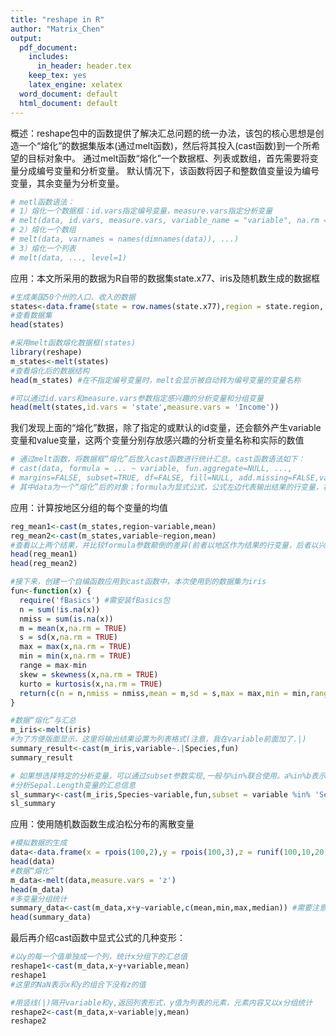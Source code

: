 ```yaml
---
title: "reshape in R"
author: "Matrix_Chen"
output:
  pdf_document:
    includes:
      in_header: header.tex
    keep_tex: yes   
    latex_engine: xelatex
  word_document: default
  html_document: default
---
```


概述：reshape包中的函数提供了解决汇总问题的统一办法，该包的核心思想是创造一个“熔化”的数据集版本(通过melt函数)，然后将其投入(cast函数)到一个所希望的目标对象中。
通过melt函数“熔化”一个数据框、列表或数组，首先需要将变量分成编号变量和分析变量。
默认情况下，该函数将因子和整数值变量设为编号变量，其余变量为分析变量。

```r
# metl函数语法：
# 1）熔化一个数据框：id.vars指定编号变量，measure.vars指定分析变量
# melt(data, id.vars, measure.vars, variable_name = "variable", na.rm = !preserve.na, preserve.na = TRUE, ...)
# 2）熔化一个数组
# melt(data, varnames = names(dimnames(data)), ...)
# 3）熔化一个列表
# melt(data, ..., level=1)
```

应用：本文所采用的数据为R自带的数据集state.x77、iris及随机数生成的数据框

```r
#生成美国50个州的人口、收入的数据
states<-data.frame(state = row.names(state.x77),region = state.region, state.x77,row.names = 1:50)
#查看数据集
head(states)
```

```r
#采用melt函数熔化数据框(states)
library(reshape)
m_states<-melt(states)
#查看熔化后的数据结构
head(m_states) #在不指定编号变量时，melt会显示被自动转为编号变量的变量名称
```

```r
#可以通过id.vars和measure.vars参数指定感兴趣的分析变量和分组变量
head(melt(states,id.vars = 'state',measure.vars = 'Income'))
```

我们发现上面的“熔化”数据，除了指定的或默认的id变量，还会额外产生variable变量和value变量，这两个变量分别存放感兴趣的分析变量名称和实际的数值

```r
# 通过melt函数，将数据框“熔化”后放入cast函数进行统计汇总。cast函数语法如下：
# cast(data, formula = ... ~ variable, fun.aggregate=NULL, ...,
# margins=FALSE, subset=TRUE, df=FALSE, fill=NULL, add.missing=FALSE,value = guess_value(data))
# 其中data为一个“熔化”后的对象；formula为显式公式，公式左边代表输出结果的行变量，右边则代表输出结果的列变量；fun.aggregate为汇总函数，默认情况下使用length,最关键的是该参数可以指定一个自编函数。
```

应用：计算按地区分组的每个变量的均值

```r
reg_mean1<-cast(m_states,region~variable,mean)
reg_mean2<-cast(m_states,variable~region,mean)
#查看以上两个结果，并比较formula参数颠倒的差异(前者以地区作为结果的行变量，后者以兴趣变量的名称作为行变量)
head(reg_mean1)
head(reg_mean2)
```

```r
#接下来，创建一个自编函数应用到cast函数中，本次使用到的数据集为iris
fun<-function(x) {
  require('fBasics') #需安装fBasics包
  n = sum(!is.na(x))
  nmiss = sum(is.na(x))
  m = mean(x,na.rm = TRUE)
  s = sd(x,na.rm = TRUE)
  max = max(x,na.rm = TRUE)
  min = min(x,na.rm = TRUE)
  range = max-min
  skew = skewness(x,na.rm = TRUE)
  kurto = kurtosis(x,na.rm = TRUE)
  return(c(n = n,nmiss = nmiss,mean = m,sd = s,max = max,min = min,range = range,skewness = skew,kurtosis = kurto))
}

#数据“熔化”与汇总
m_iris<-melt(iris)
#为了方便版面显示，这里将输出结果设置为列表格式(注意，我在variable前面加了.|)
summary_result<-cast(m_iris,variable~.|Species,fun)
summary_result
```

```r
# 如果想选择特定的分析变量，可以通过subset参数实现,一般与%in%联合使用。a%in%b表示a的元素是否为b的子集
#分析Sepal.Length变量的汇总信息
sl_summary<-cast(m_iris,Species~variable,fun,subset = variable %in% 'Sepal.Length')
sl_summary
```

应用：使用随机数函数生成泊松分布的离散变量

```r
#模拟数据的生成
data<-data.frame(x = rpois(100,2),y = rpois(100,3),z = runif(100,10,20))
head(data)
#数据“熔化”
m_data<-melt(data,measure.vars = 'z')
head(m_data)
#多变量分组统计
summary_data<-cast(m_data,x+y~variable,c(mean,min,max,median)) #需要注意的是，表达式左边的最后一个变量是变化最快的
head(summary_data)
```

最后再介绍cast函数中显式公式的几种变形：

```r
#以y的每一个值单独成一个列，统计x分组下的汇总值
reshape1<-cast(m_data,x~y+variable,mean)
reshape1
#这里的NaN表示x和y的组合下没有z的值
```

```r
#用竖线(|)隔开variable和y,返回列表形式，y值为列表的元素，元素内容又以x分组统计
reshape2<-cast(m_data,x~variable|y,mean)
reshape2
```

